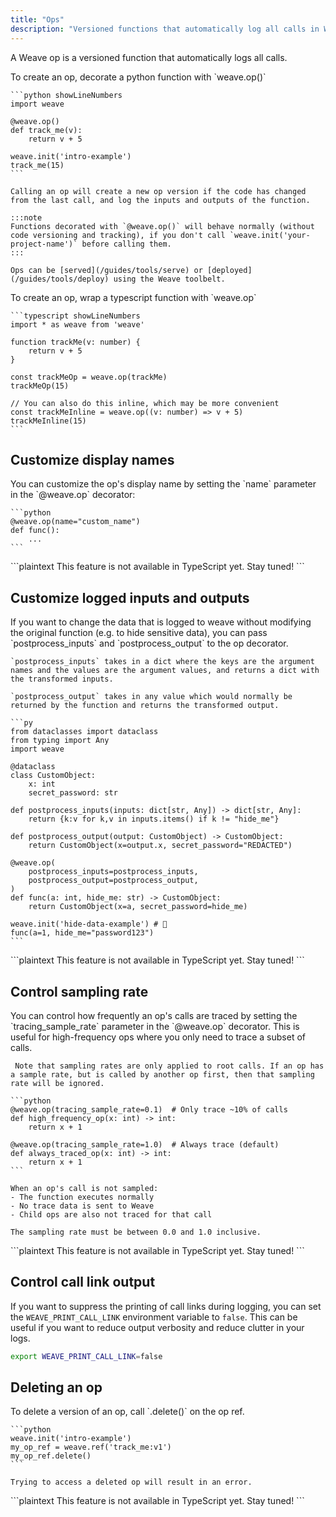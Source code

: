 ```yaml
---
title: "Ops"
description: "Versioned functions that automatically log all calls in Weave"
---
```


A Weave op is a versioned function that automatically logs all calls.

<Tabs>
  <Tab title="Python">
    To create an op, decorate a python function with `weave.op()`

    ```python showLineNumbers
    import weave

    @weave.op()
    def track_me(v):
        return v + 5

    weave.init('intro-example')
    track_me(15)
    ```

    Calling an op will create a new op version if the code has changed from the last call, and log the inputs and outputs of the function.

    :::note
    Functions decorated with `@weave.op()` will behave normally (without code versioning and tracking), if you don't call `weave.init('your-project-name')` before calling them.
    :::

    Ops can be [served](/guides/tools/serve) or [deployed](/guides/tools/deploy) using the Weave toolbelt.

  </Tab>
  <Tab title="TypeScript">
    To create an op, wrap a typescript function with `weave.op`

    ```typescript showLineNumbers
    import * as weave from 'weave'

    function trackMe(v: number) {
        return v + 5
    }

    const trackMeOp = weave.op(trackMe)
    trackMeOp(15)

    // You can also do this inline, which may be more convenient
    const trackMeInline = weave.op((v: number) => v + 5)
    trackMeInline(15)
    ```

  </Tab>
</Tabs>

## Customize display names

<Tabs>
  <Tab title="Python">
    You can customize the op's display name by setting the `name` parameter in the `@weave.op` decorator:

    ```python
    @weave.op(name="custom_name")
    def func():
        ...
    ```

  </Tab>
  <Tab title="TypeScript">
    ```plaintext
    This feature is not available in TypeScript yet.  Stay tuned!
    ```
  </Tab>
</Tabs>

## Customize logged inputs and outputs

<Tabs>
  <Tab title="Python">
    If you want to change the data that is logged to weave without modifying the original function (e.g. to hide sensitive data), you can pass `postprocess_inputs` and `postprocess_output` to the op decorator.

    `postprocess_inputs` takes in a dict where the keys are the argument names and the values are the argument values, and returns a dict with the transformed inputs.

    `postprocess_output` takes in any value which would normally be returned by the function and returns the transformed output.

    ```py
    from dataclasses import dataclass
    from typing import Any
    import weave

    @dataclass
    class CustomObject:
        x: int
        secret_password: str

    def postprocess_inputs(inputs: dict[str, Any]) -> dict[str, Any]:
        return {k:v for k,v in inputs.items() if k != "hide_me"}

    def postprocess_output(output: CustomObject) -> CustomObject:
        return CustomObject(x=output.x, secret_password="REDACTED")

    @weave.op(
        postprocess_inputs=postprocess_inputs,
        postprocess_output=postprocess_output,
    )
    def func(a: int, hide_me: str) -> CustomObject:
        return CustomObject(x=a, secret_password=hide_me)

    weave.init('hide-data-example') # 🐝
    func(a=1, hide_me="password123")
    ```

  </Tab>
  <Tab title="TypeScript">
    ```plaintext
    This feature is not available in TypeScript yet.  Stay tuned!
    ```
  </Tab>
</Tabs>

## Control sampling rate

<Tabs>
  <Tab title="Python">
    You can control how frequently an op's calls are traced by setting the `tracing_sample_rate` parameter in the `@weave.op` decorator. This is useful for high-frequency ops where you only need to trace a subset of calls.

     Note that sampling rates are only applied to root calls. If an op has a sample rate, but is called by another op first, then that sampling rate will be ignored.

    ```python
    @weave.op(tracing_sample_rate=0.1)  # Only trace ~10% of calls
    def high_frequency_op(x: int) -> int:
        return x + 1

    @weave.op(tracing_sample_rate=1.0)  # Always trace (default)
    def always_traced_op(x: int) -> int:
        return x + 1
    ```

    When an op's call is not sampled:
    - The function executes normally
    - No trace data is sent to Weave
    - Child ops are also not traced for that call

    The sampling rate must be between 0.0 and 1.0 inclusive.

  </Tab>
  <Tab title="TypeScript">
    ```plaintext
    This feature is not available in TypeScript yet. Stay tuned!
    ```
  </Tab>
</Tabs>

## Control call link output

If you want to suppress the printing of call links during logging, you can set the `WEAVE_PRINT_CALL_LINK` environment variable to `false`. This can be useful if you want to reduce output verbosity and reduce clutter in your logs.

```bash
export WEAVE_PRINT_CALL_LINK=false
```

## Deleting an op

<Tabs>
  <Tab title="Python">
    To delete a version of an op, call `.delete()` on the op ref.

    ```python
    weave.init('intro-example')
    my_op_ref = weave.ref('track_me:v1')
    my_op_ref.delete()
    ```

    Trying to access a deleted op will result in an error.

  </Tab>
  <Tab title="TypeScript">
    ```plaintext
    This feature is not available in TypeScript yet.  Stay tuned!
    ```
  </Tab>
</Tabs>
